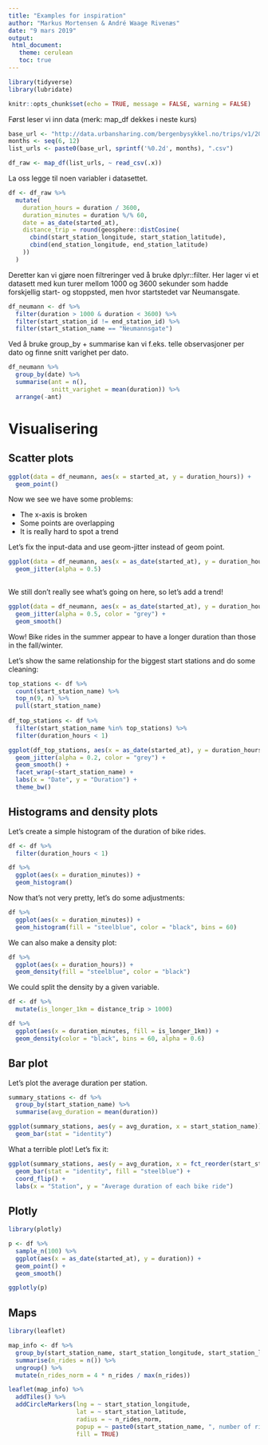 ```yaml
---
title: "Examples for inspiration"
author: "Markus Mortensen & André Waage Rivenæs"
date: "9 mars 2019"
output: 
 html_document:
   theme: cerulean
   toc: true
---
```


```r
library(tidyverse)
library(lubridate)

knitr::opts_chunk$set(echo = TRUE, message = FALSE, warning = FALSE)
```

Først leser vi inn data (merk: map_df dekkes i neste kurs)
```r
base_url <- "http://data.urbansharing.com/bergenbysykkel.no/trips/v1/2018/"
months <- seq(6, 12)
list_urls <- paste0(base_url, sprintf('%0.2d', months), ".csv")

df_raw <- map_df(list_urls, ~ read_csv(.x))

```

La oss legge til noen variabler i datasettet. 

```r
df <- df_raw %>%
  mutate(
    duration_hours = duration / 3600,
    duration_minutes = duration %/% 60,
    date = as_date(started_at),
    distance_trip = round(geosphere::distCosine(
      cbind(start_station_longitude, start_station_latitude),
      cbind(end_station_longitude, end_station_latitude)
    ))
  )
```


Deretter kan vi gjøre noen filtreringer ved å bruke dplyr::filter. Her lager vi et datasett med kun turer mellom 1000 og 3600 sekunder som hadde forskjellig start- og stoppsted, men hvor startstedet var Neumansgate.

```r
df_neumann <- df %>% 
  filter(duration > 1000 & duration < 3600) %>%
  filter(start_station_id != end_station_id) %>% 
  filter(start_station_name == "Neumannsgate")

```

Ved å bruke group_by + summarise kan vi f.eks. telle observasjoner per dato og finne snitt varighet per dato.

```r
df_neumann %>% 
  group_by(date) %>% 
  summarise(ant = n(),
            snitt_varighet = mean(duration)) %>% 
  arrange(-ant)
```

# Visualisering
## Scatter plots
```r
ggplot(data = df_neumann, aes(x = started_at, y = duration_hours)) + 
  geom_point()
```

Now we see we have some problems:

- The x-axis is broken
- Some points are overlapping
- It is really hard to spot a trend

Let's fix the input-data and use geom-jitter instead of geom point.

```r
ggplot(data = df_neumann, aes(x = as_date(started_at), y = duration_hours)) + 
  geom_jitter(alpha = 0.5)
  
```

We still don't really see what's going on here, so let's add a trend!

```r
ggplot(data = df_neumann, aes(x = as_date(started_at), y = duration_hours)) + 
  geom_jitter(alpha = 0.5, color = "grey") +
  geom_smooth()
```

Wow! Bike rides in the summer appear to have a longer duration than those in the fall/winter. 

Let's show the same relationship for the biggest start stations and do some cleaning:

```r
top_stations <- df %>% 
  count(start_station_name) %>% 
  top_n(9, n) %>% 
  pull(start_station_name)
  
df_top_stations <- df %>% 
  filter(start_station_name %in% top_stations) %>% 
  filter(duration_hours < 1)

ggplot(df_top_stations, aes(x = as_date(started_at), y = duration_hours)) +
  geom_jitter(alpha = 0.2, color = "grey") +
  geom_smooth() +
  facet_wrap(~start_station_name) +
  labs(x = "Date", y = "Duration") +
  theme_bw()
```


## Histograms and density plots

Let's create a simple histogram of the duration of bike rides.

```r
df <- df %>% 
  filter(duration_hours < 1)

df %>% 
  ggplot(aes(x = duration_minutes)) + 
  geom_histogram()
```

Now that's not very pretty, let's do some adjustments:
```r
df %>% 
  ggplot(aes(x = duration_minutes)) + 
  geom_histogram(fill = "steelblue", color = "black", bins = 60)
```

We can also make a density plot:

```r
df %>% 
  ggplot(aes(x = duration_hours)) + 
  geom_density(fill = "steelblue", color = "black")
```

We could split the density by a given variable.

```r

df <- df %>%
  mutate(is_longer_1km = distance_trip > 1000)

df %>% 
  ggplot(aes(x = duration_minutes, fill = is_longer_1km)) + 
  geom_density(color = "black", bins = 60, alpha = 0.6)
```

## Bar plot
Let's plot the average duration per station.

```r
summary_stations <- df %>%
  group_by(start_station_name) %>%
  summarise(avg_duration = mean(duration))

ggplot(summary_stations, aes(y = avg_duration, x = start_station_name)) +
  geom_bar(stat = "identity")
```

What a terrible plot! Let's fix it:

```r
ggplot(summary_stations, aes(y = avg_duration, x = fct_reorder(start_station_name, avg_duration))) +
  geom_bar(stat = "identity", fill = "steelblue") +
  coord_flip() +
  labs(x = "Station", y = "Average duration of each bike ride")
```

## Plotly
```r
library(plotly)

p <- df %>% 
  sample_n(100) %>%
  ggplot(aes(x = as_date(started_at), y = duration)) + 
  geom_point() + 
  geom_smooth()

ggplotly(p)
```


## Maps
```r
library(leaflet)

map_info <- df %>%
  group_by(start_station_name, start_station_longitude, start_station_latitude) %>%
  summarise(n_rides = n()) %>%
  ungroup() %>%
  mutate(n_rides_norm = 4 * n_rides / max(n_rides))

leaflet(map_info) %>%
  addTiles() %>%
  addCircleMarkers(lng = ~ start_station_longitude, 
                   lat = ~ start_station_latitude, 
                   radius = ~ n_rides_norm, 
                   popup = ~ paste0(start_station_name, ", number of rides = ", n_rides),
                   fill = TRUE)
```

